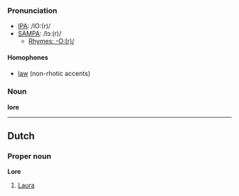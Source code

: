 ===Pronunciation===
*[[w:IPA|IPA]]: /lO:(r)/
*[[w:SAMPA|SAMPA]]: /lɔː(r)/
**[[Rhymes:English:-O:(r)/|Rhymes: -O:(r)/]]

====Homophones====
*[[law]] (non-rhotic accents)

===Noun===
'''lore'''

<!--please provide a definition-->

----
==Dutch==
===Proper noun===
'''Lore'''

#[[Laura]]
